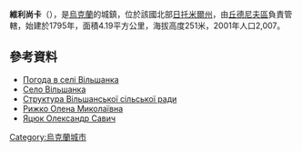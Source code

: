 {{coord|50|1|8|N|28|8|29|E|scale:30000|display=title}}

'''維利尚卡'''（{{lang-uk|Вільшанка}}），是[[烏克蘭|烏克蘭]]的城鎮，位於該國北部[[日托米爾州|日托米爾州]]，由[[丘德尼夫區|丘德尼夫區]]負責管轄，始建於1795年，面積4.19平方公里，海拔高度251米，2001年人口2,007。

==參考資料==
* [http://weather.in.ua/ua/zhitomirskaja/4080 Погода в селі Вільшанка] {{Wayback|url=http://weather.in.ua/ua/zhitomirskaja/4080 |date=20111219170331 }}
* [http://who-is-who.com.ua/bookmaket/mistazhit2008/10/96.html Село Вільшанка]{{dead link|date=2018年4月 |bot=InternetArchiveBot |fix-attempted=yes }}
* [http://vladainfo.com/ua-chudnivskij_rajon-vilshanska_silska_rada?ln=ua Структура Вільшанської сільської ради] {{Wayback|url=http://vladainfo.com/ua-chudnivskij_rajon-vilshanska_silska_rada?ln=ua |date=20160304102135 }}
* [http://logos-ukraine.com.ua/project/index.php?project=gdum&id=338 Рижко Олена Миколаївна] {{Wayback|url=http://logos-ukraine.com.ua/project/index.php?project=gdum&id=338 |date=20131214180857 }}
* [https://web.archive.org/web/20160619120032/http://my.berdychiv.in.ua/images/postati/postaty_yacuk_oleksandr.htm Яцюк Олександр Савич]

{{Ukraine-geo-stub}}
[[Category:烏克蘭城市|Category:烏克蘭城市]]